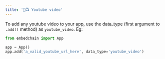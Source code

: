```yaml
---
title: '🎥📺 Youtube video'
---
```



To add any youtube video to your app, use the data_type (first argument to `.add()` method) as `youtube_video`. Eg:

```python
from embedchain import App

app = App()
app.add('a_valid_youtube_url_here', data_type='youtube_video')
```
